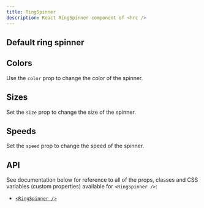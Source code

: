 ```yaml
---
title: RingSpinner
description: React RingSpinner component of <hrc />
---
```



## Default ring spinner

<Demo layout="row">
  <Demos.RingSpinnerDefault />
</Demo>

<SourceCode code={defaultCode} title="default.tsx" />

## Colors

Use the `color` prop to change the color of the spinner.

<Demo layout="grid" cols={3}>
  <Demos.RingSpinnerColors />
</Demo>

<SourceCode code={colorsCode} title="colors.tsx" />

## Sizes

Set the `size` prop to change the size of the spinner.

<Demo layout="row">
  <Demos.RingSpinnerSizes />
</Demo>

<SourceCode code={sizesCode} title="sizes.tsx" />

## Speeds

Set the `speed` prop to change the speed of the spinner.

<Demo layout="row">
  <Demos.RingSpinnerSpeeds />
</Demo>

<SourceCode code={speedsCode} title="speeds.tsx" />

## API

See documentation below for reference to all of the props, classes and CSS
variables (custom properties) available for `<RingSpinner />`:

- [`<RingSpinner />`](/hrc/api/ring-spinner)
